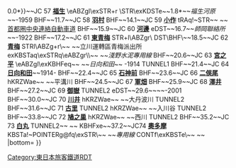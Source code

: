 {{Routemap|inline=<includeonly>yes</includeonly>|collapse=yes|title=青梅線|title-bg=#f15a22|title-color=white|map=
STR~~ ~~[[中央線快速|中央線]]
\\STR\STR+l\STRq~~ ~~[[南武線]]
KRW+l\KRWg+l!~KRWr\KRWgr
!~HUBrg\BHF!~HUBq\BHF!~HUBq\BHF!~HUBq\HUBlg~~0.0~~JC 19 '''[[立川站|立川]]'''
BHFq!~HUBe\KRZu\KRZu\KRZu\BHFq!~HUBe~~ ~~[[多摩都市單軌電車線]]
KRWgl+l\KRWgr+r!~KRWl\KRWg+r~~ ~~[[立川北站|立川北]]/[[立川南站|立川南]]
\xABZg2\STRl!~STRc3\KRZo\STRq~~ ~~中央線
xSTR+c1\STR+4\eHST~~ ~~''武藏上之原''~~-1944
\exSTR\STR\eABZgl\exSTR+r!~POINTERg@fq~~ ~~''[[五日市線]]''
\exSTR\STR\STR\exSTR~~1.7~~''西立川停留場''~~-1935
\exKDSTe\eBHF\STR\exLSTR~~1.7~~''上古新田荷扱所''~~-1920
\hKRZWae\hKRZWae~~ ~~{{link-ja|殘堀川|残堀川}}
\ABZg+l\STRr!~POINTERg@fq~~ ~~[[#青梅短絡線|青梅短絡線]]
BHF~~1.9~~JC 51 '''[[西立川站|西立川]]'''
BHF~~2.7~~JC 52 '''[[東中神站|東中神]]'''
BHF~~3.6~~JC 53 '''[[中神站|中神]]'''
BHF~~5.0~~JC 54 '''[[昭島站|昭島]]'''
STR+l\STRq\KRZu\STRq\~~ ~~[[八高線]]
STR\KDSTa\STR\\~~ ~~{{link-ja|立川運轉區|立川運転区}}拜島電留線
STR2\STR2+c3\STR+c3\\exLSTR
STR+r!~STRc1\STR+4+c1\exSTR+l!~ABZg+4\exSTRq\exSTRr~~ ~~[[西武鐵道|西武]]：[[拜島線]]
KBHFe!~HUBaq\BHF!~HUBq\BHF!~HUBeq\\~~6.9~~JC 55 '''[[拜島站|拜島]]'''
ABZg+l\ABZgr\~~ ~~←八高線
STRr\ABZgl\STRq~~ ~~[[五日市線]]→
hKRZWae~~ ~~[[玉川上水]]
BHF~~8.6~~JC 56 '''[[牛濱站|牛濱]]'''
BHF~~{{BSkm{{!}}9.6{{!}}0.0*}}~~JC 57 '''[[福生站|福生]]'''
\eABZgl\exSTR+r
\STR\exKDSTe~~1.8*~~''福生河原''~~-1959
BHF~~11.7~~JC 58 '''[[羽村站|羽村]]'''
BHF~~14.1~~JC 59 '''[[小作站|小作]]'''
tRAq!~STR~~ ~~[[首都圈中央連絡自動車道]]
BHF~~15.9~~JC 60 '''[[河邊站|河邊]]'''
eDST~~16.7~~''師岡聯絡所''~~-1922
BHF~~17.2~~JC 61 '''[[東青梅站|東青梅]]'''
STR+l\ABZgr\
DST\BHF\~~18.5~~JC 62 '''[[青梅站|青梅]]'''
STRl\ABZg+r\~~ ~~立川運轉區青梅派出所
exKBSTaq\exSTRq\eABZgr\\~~ ~~''淺野水泥專用線''
BHF~~20.6~~JC 63 '''[[宮之平站|宮之平]]'''
\eABZgl\exKBHFeq~~ ~~''日向和田''~~ -1914
TUNNEL1
BHF~~21.4~~JC 64 '''[[日向和田站|日向和田]]'''~~1914-
BHF~~22.4~~JC 65 '''[[石神前站|石神前]]'''
BHF~~23.6~~JC 66 '''[[二俁尾站|二俁尾]]'''
hKRZWae~~ ~~平溝川
BHF~~24.5~~JC 67 '''[[軍畑站|軍畑]]'''
BHF~~25.9~~JC 68 '''[[澤井站|澤井]]'''
BHF~~27.2~~JC 69 '''[[御嶽站|御嶽]]'''
TUNNEL2
eDST~~29.6~~''{{link-ja|東川井信號場|東川井信号場}}''~~-2001
BHF~~30.0~~JC 70 '''[[川井站|川井]]'''
hKRZWae~~ ~~大丹波川
TUNNEL2
BHF~~31.6~~JC 71 '''[[古里站 (東京都)|古里]]'''
TUNNEL2
hKRZWae~~ ~~入川谷
TUNNEL2
BHF~~33.8~~JC 72 '''[[鳩之巢站|鳩之巢]]'''
hKRZWae~~ ~~西川
TUNNEL2
BHF~~35.2~~JC 73 '''[[白丸站 (東京都)|白丸]]'''
TUNNEL2~~ ~~{{link-ja|冰川隧道|氷川トンネル}}
KBHFxe~~37.2~~JC74 '''[[奥多摩站|奧多摩]]'''
KBSTa!~POINTERg@fq\exSTR\~~ ~~''{{link-ja|奧多摩工業|奥多摩工業}}專用線''
CONTf\exKBSTe\~~ ~~''{{link-ja|小河內線|東京都水道局小河内線}}''
|bottom={{navbar|青梅線RDT}}
}}<noinclude>{{rdt intro|[[青梅線]]}}

[[Category:東日本旅客鐵道RDT]]
[[Category:青梅線| ]]

</noinclude>